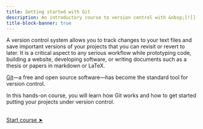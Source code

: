 ```yaml
---
title: Getting started with Git
description: An introductory course to version control with &nbsp;[![](img/logo_git.png){width="1.3em" fig-alt="noshadow"}](https://git-scm.com/)
title-block-banner: true
---
```


:::{.topdef}

A version control system allows you to track changes to your text files and save important versions of your projects that you can revisit or revert to later. It is a critical aspect to any serious workflow while prototyping code, building a website, developing software, or writing documents such as a thesis or papers in markdown or LaTeX.

[Git](https://git-scm.com/)—a free and open source software—has become the standard tool for version control.

In this hands-on course, you will learn how Git works and how to get started putting your projects under version control.

:::

<br>
[[Start course ➤](intro_git.qmd)]{.topinline}
